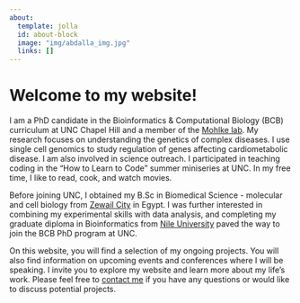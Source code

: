 ```yaml
---
about:
  template: jolla
  id: about-block
  image: "img/abdalla_img.jpg"
  links: []
---
```


::: {#about-block}
:::

# Welcome to my website!

I am a PhD candidate in the Bioinformatics & Computational Biology (BCB) curriculum at UNC Chapel Hill and a member of the [Mohlke lab](https://mohlke.web.unc.edu/). My research focuses on understanding the genetics of complex diseases. I use single cell genomics to study regulation of genes affecting cardiometabolic disease. I am also involved in science outreach. I participated in teaching coding in the "How to Learn to Code" summer miniseries at UNC. In my free time, I like to read, cook, and watch movies.

Before joining UNC, I obtained my B.Sc in Biomedical Science - molecular and cell biology from [Zewail City](https://zewailcity.edu.eg/) in Egypt. I was further interested in combining my experimental skills with data analysis, and completing my graduate diploma in Bioinformatics from [Nile University](https://itcs.nu.edu.eg/program/bioinformatics-diploma) paved the way to join the BCB PhD program at UNC.

On this website, you will find a selection of my ongoing projects. You will also find information on upcoming events and conferences where I will be speaking. I invite you to explore my website and learn more about my life's work. Please feel free to [contact me](mailto:abdalla.alkhawaja@unc.edu) if you have any questions or would like to discuss potential projects.
